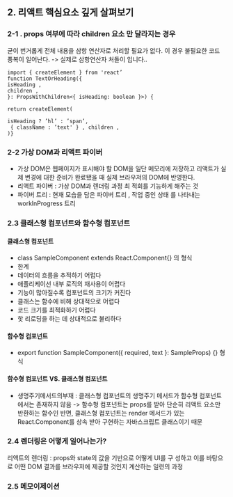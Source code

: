 ## 2. 리액트 핵심요소 깊게 살펴보기

### 2-1 . props 여부에 따라 children 요소 만 달라지는 경우

굳이 번거롭게 전체 내용을 삼항 연산자로 처리할 필요가 없다. 
이 경우 불필요한 코드 풍복이 일어난다. -> 실제로 삼항연산자 처돌이 입니다.. 

```
import { createElement } from 'react’
function TextOrHeading({
isHeading ,
children ,
}: PropsWithChildren<{ isHeading: boolean }>) {

return createElement(

isHeading ? ’hl’ : ’span’,
 { className : ’text' } , children ,
)}

```

### 2-2 가상 DOM과 리액트 파이버
- 가상 DOM은 웹페이지가 표시해야 할 DOM을 일단 메모리에 저장하고 리액트가 실제 변경에 대한 준비가 완료됐을 때 실제 브라우저의 DOM에 반영한다.
- 리액트 파이버 : 가상 DOM과 렌더링 과정 최 적회를 기능하게 해주는 것
- 파이버 트리 : 현재 모습을 담은 파이버 트리 , 작업 중인 상태 를 나타내는 worklnProgress 트리


### 2.3 클래스형 컴포넌트와 함수형 컴포넌트

#### 클래스형 컴포넌트
- class SampleComponent extends React.Component{} 의 형식
- 한계 
- 데이터의 흐름을 추적하기 어럽다
- 애플리케이선 내부 로직의 재사용이 어렵다
- 기능이 많아질수록 컴포넌트의 크기가 커진다
- 클래스는 함수에 비해 상대적으로 어렵다
- 코드 크기를 최적화하기 어럽다
- 핫 리로딩을 하는 데 상대적으로 불리하다


#### 함수형 컴포넌트
- export function SampleComponent({ required, text }: SampleProps) {} 형식


#### 함수형 컴포넌트 V$. 클래스형 컴포넌트

- 생명주기메서드의부재 : 클래스형 컴포넌트의 생명주기 메서드가 함수형 컴포넌트에서는 존재하지 않음 
                    -> 함수형 컴포넌트는 props를 받아 단순히 리액트 요소만 반환하는 함수인 반면, 
                     클래스형 컴포넌트는 render 메서드가 있는 React.Component를 상속 받아 구현하는 자바스크립트 클래스이기 때문



### 2.4 렌더링은 어떻게 일어나는가?

리액트의 렌더링 : props와 state의 값을 기반으로 어떻게 UI를 구 성하고 이를 바탕으로 어떤 DOM 결과를 브라우저에 제공할 것인지 계산하는 일련의 과정

### 2.5 메모이제이션



